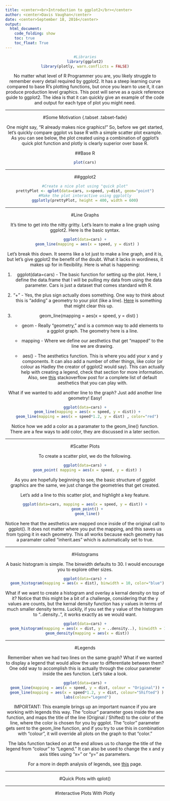 ```yaml
---
title: <center><br>Introduction to ggplot2</br></center>
author: <center>Davis Vaughan</center>
date: <center>September 18, 2016</center>
output: 
  html_document:
    code_folding: show
    toc: true
    toc_float: True
---
```

<center>

```r
#Libraries
library(ggplot2)
library(plotly, warn.conflicts = FALSE)
```

No matter what level of R Programmer you are, you likely struggle to remember every detail required by ggplot2. It has a steep learning curve compared to base R's plotting functions, but once you learn to use it, it can produce production level graphics. This post will serve as a quick reference guide to ggplot2. The idea is that it can quickly give an example of the code and output for each type of plot you might need.

---

#Some Motivation {.tabset .tabset-fade}

One might say, "R already makes nice graphics!" So, before we get started, let's quickly compare ggplot vs base R with a simple scatter plot example. As you can see below, the plot created using a combination of ggplot's quick plot function and plotly is clearly superior over base R.

##Base R
```r
plot(cars)
```

---

##ggplot2
```r
#Create a nice plot using "quick plot"
prettyPlot <- qplot(data=cars, x=speed, y=dist, geom="point")
#Make the plot interactive using ggplotly
ggplotly(prettyPlot, height = 400, width = 600)
```

---

#Line Graphs

It's time to get into the nitty gritty. Let's learn to make a line graph using ggplot2. Here is the basic syntax.

```r
ggplot(data=cars) +
  geom_line(mapping = aes(x = speed, y = dist) )
```

Let's break this down. It seems like a lot just to make a line graph, and it is, but let's give ggplot2 the benefit of the doubt. What it lacks in wordiness, it makes up for in flexibility. Here is what is happening:

<div align="left">

1) ggplot(data=cars) - The basic function for setting up the plot. Here, I define the data.frame that I will be pulling my data from using the data parameter. Cars is just a dataset that comes standard with R.

2) "+" - Yes, the plus sign actually does something. One way to think about this is "adding" a geometry to your plot (like a line). [Here](http://stackoverflow.com/questions/38166708/plus-sign-between-ggplot2-and-other-function-r) is something that might clear this up.

3) geom_line(mapping = aes(x = speed, y = dist) )
    * geom -  Really "geometry," and is a common way to add elements to a ggplot graph. The geometry here is a line.
    
    * mapping - Where we define our aesthetics that get "mapped" to the line we are drawing.
    
    * aes() - The aesthetics function. This is where you add your x and y components. It can also add a number of other things, like color (or colour as Hadley the creator of ggplot2 would say). This can actually help with creating a legend, check that section for more information. Also, see [this](http://stackoverflow.com/questions/11657380/is-there-a-table-or-catalog-of-aesthetics-for-ggplot2) stackoverflow post for a complete list of default aesthetics that you can play with.

</div>

What if we wanted to add another line to the graph? Just add another line geometry! Easy!

```r
ggplot(data=cars) +
  geom_line(mapping = aes(x = speed, y = dist)) +
  geom_line(mapping = aes(x = speed*1.2, y = dist) , color="red")
```

Notice how we add a color as a paramater to the geom_line() function. There are a few ways to add color, they are discussed in a later section. 

---

#Scatter Plots

To create a scatter plot, we do the following.

```r
ggplot(data=cars) +
  geom_point( mapping = aes(x = speed, y = dist) )
```

As you are hopefully beginning to see, the basic structure of ggplot graphics are the same, we just change the geometries that get created. 

Let's add a line to this scatter plot, and highlight a key feature. 

```r
ggplot(data=cars, mapping = aes(x = speed, y = dist)) +
  geom_point() +
  geom_line()
```

Notice here that the aesthetics are mapped once inside of the original call to ggplot(). It does not matter where you put the mapping, and this saves us from typing it in each geometry. This all works because each geometry has a paramater called "inherit.aes" which is automatically set to true. 

---

#Histograms

A basic histogram is simple. The binwidth defaults to 30. I would encourage you to explore other sizes.

```r
ggplot(data=cars) +
  geom_histogram(mapping = aes(x = dist), binwidth = 10, color="blue")
```

What if we want to create a histogram and overlay a kernal density on top of it? Notice that this might be a bit of a challenge, considering that the y values are counts, but the kernal density function has y values in terms of much smaller density terms. Luckily, if you set the y value of the histogram to "..density..", it works exactly as we would want.

```r
ggplot(data=cars) +
  geom_histogram(mapping = aes(x = dist, y = ..density..), binwidth = 10, color="blue") +
  geom_density(mapping = aes(x = dist))
```

---

#Legends

Remember when we had two lines on the same graph? What if we wanted to display a legend that would allow the user to differentiate between them? One odd way to accomplish this is actually through the colour parameter inside the aes function. Let's take a look.

```r
ggplot(data=cars) +
  geom_line(mapping = aes(x = speed, y = dist, colour = "Original")) +
  geom_line(mapping = aes(x = speed*1.2, y = dist, colour="Shifted") ) +
  labs(colour="Legend")
```

IMPORTANT: This example brings up an important nuance if you are working with legends this way. The "colour" parameter goes inside the aes function, and maps the title of the line (Original / Shifted) to the color of the line, where the color is chosen for you by ggplot. The "color" parameter gets sent to the geom_line function, and if you try to use this in combination with "colour", it will override all plots on the graph to that "color."

The labs function tacked on at the end allows us to change the title of the legend from "colour" to "Legend." It can also be used to change the x and y axis titles using "x=" or "y=" as parameters.

For a more in depth analysis of legends, see [this](http://www.cookbook-r.com/Graphs/Legends_(ggplot2)/) page.

---

#Quick Plots with qplot()

---

#Interactive Plots With Plotly

